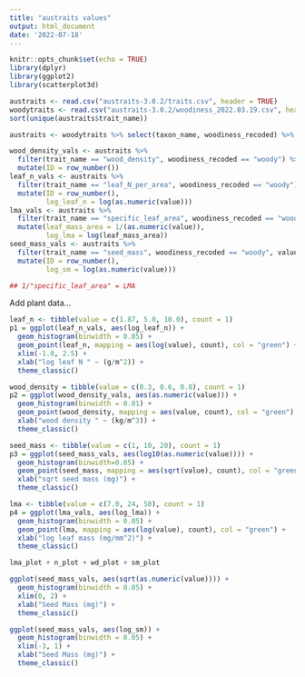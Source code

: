 ```yaml
---
title: "austraits values"
output: html_document
date: '2022-07-18'
---
```


```r
knitr::opts_chunk$set(echo = TRUE)
library(dplyr)
library(ggplot2)
library(scatterplot3d)
```

```r
austraits <- read.csv("austraits-3.0.2/traits.csv", header = TRUE)
woodytraits <- read.csv("austraits-3.0.2/woodiness_2022.03.19.csv", header = TRUE)
sort(unique(austraits$trait_name))

austraits <- woodytraits %>% select(taxon_name, woodiness_recoded) %>% right_join(austraits) %>% mutate(ID = row_number())
```

```r
wood_density_vals <- austraits %>% 
  filter(trait_name == "wood_density", woodiness_recoded == "woody") %>% 
  mutate(ID = row_number())
leaf_n_vals <- austraits %>% 
  filter(trait_name == "leaf_N_per_area", woodiness_recoded == "woody") %>% 
  mutate(ID = row_number(),
         log_leaf_n = log(as.numeric(value)))
lma_vals <- austraits %>% 
  filter(trait_name == "specific_leaf_area", woodiness_recoded == "woody") %>%
  mutate(leaf_mass_area = 1/(as.numeric(value)),
         log_lma = log(leaf_mass_area))
seed_mass_vals <- austraits %>% 
  filter(trait_name == "seed_mass", woodiness_recoded == "woody", value < 100) %>% 
  mutate(ID = row_number(),
         log_sm = log(as.numeric(value)))

## 1/"specific_leaf_area" = LMA
```


Add plant data...
```r
leaf_n <- tibble(value = c(1.87, 5.0, 10.0), count = 1)
p1 = ggplot(leaf_n_vals, aes(log_leaf_n)) + 
  geom_histogram(binwidth = 0.05) + 
  geom_point(leaf_n, mapping = aes(log(value), count), col = "green") +
  xlim(-1.0, 2.5) + 
  xlab("log leaf N " ~ (g/m^2)) +
  theme_classic()

wood_density = tibble(value = c(0.3, 0.6, 0.8), count = 1)
p2 = ggplot(wood_density_vals, aes(as.numeric(value))) + 
  geom_histogram(binwidth = 0.01) + 
  geom_point(wood_density, mapping = aes(value, count), col = "green") +
  xlab("wood density " ~ (kg/m^3)) +
  theme_classic()

seed_mass <- tibble(value = c(1, 10, 20), count = 1)
p3 = ggplot(seed_mass_vals, aes(log10(as.numeric(value)))) + 
  geom_histogram(binwidth=0.05) +
  geom_point(seed_mass, mapping = aes(sqrt(value), count), col = "green") +
  xlab("sqrt seed mass (mg)") +
  theme_classic()

lma <- tibble(value = c(7.0, 24, 50), count = 1)
p4 = ggplot(lma_vals, aes(log_lma)) + 
  geom_histogram(binwidth = 0.05) + 
  geom_point(lma, mapping = aes(log(value), count), col = "green") +
  xlab("log leaf mass (mg/mm^2)") +
  theme_classic()

lma_plot + n_plot + wd_plot + sm_plot
```


```r
ggplot(seed_mass_vals, aes(sqrt(as.numeric(value)))) + 
  geom_histogram(binwidth = 0.05) +
  xlim(0, 2) +
  xlab("Seed Mass (mg)") +
  theme_classic()

ggplot(seed_mass_vals, aes(log_sm)) + 
  geom_histogram(binwidth = 0.05) +
  xlim(-3, 1) +
  xlab("Seed Mass (mg)") +
  theme_classic()
```

